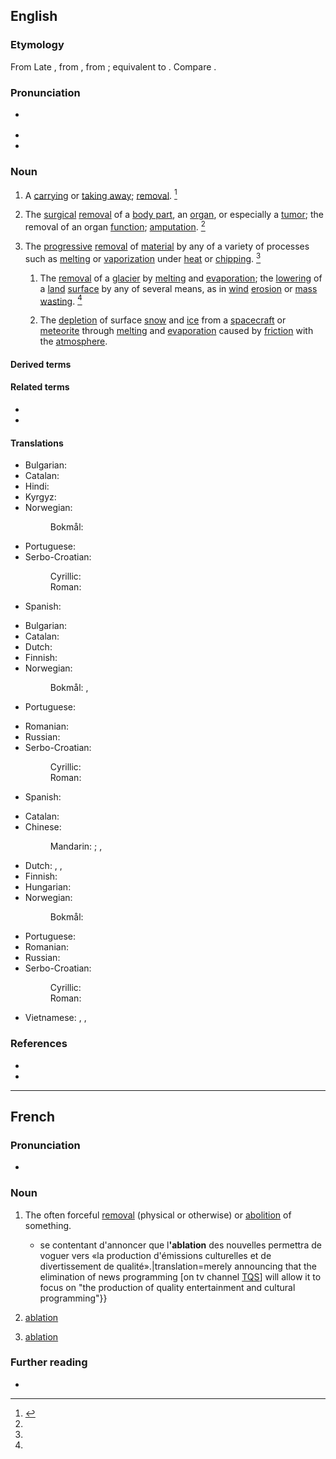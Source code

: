 ==English==
{{wikipedia}}

===Etymology===
From Late {{inh|en|enm|ablacioun||removal}}, from {{bor|en|LL.|ablātiō|t=a taking away}}, from {{af|la|auferō|-tiō|t1=to take away, carry off, withdraw, remove|t2=-tion|pos2=nominal suffix|nocat=1}}; equivalent to {{af|en|ablate|-ion}}. Compare {{cog|fr|ablation}}.

===Pronunciation===
* {{enPR|ə-blā'-shən|ăb-lā'-shən}} {{IPA|en|/əˈbleɪ.ʃn̩/|/æbˈleɪ.ʃn̩/}}
* {{audio|en|En-us-ablation.ogg|Audio (US)}}
* {{rhymes|en|eɪʃən}}

===Noun===
{{en-noun|~}}

# {{lb|en|obsolete}} A [[carrying away|carrying]] or [[taking away]]; [[removal]]. {{defdate|First attested around 1350 to 1470.}}<ref name=SOED>{{R:SOED5|page=5}}</ref>
# {{lb|en|surgery}} The [[surgical]] [[removal]] of a [[body part]], an [[organ]], or especially a [[tumor]]; the removal of an organ [[function]]; [[amputation]]. {{defdate|First attested around 1350 to 1470.}}<ref name=SOED/>
# {{lb|en|sciences}} The [[progressive]] [[removal]] of [[material]] by any of a variety of processes such as [[melting]] or [[vaporization]] under [[heat]] or [[chipping]]. {{defdate|Mid 20<sup>th</sup> century.}}<ref name=SOED/>
#: {{hypo|en|constitutive ablation}}
## {{lb|en|geology}} The [[removal]] of a [[glacier]] by [[melting]] and [[evaporation]]; the [[lowering]] of a [[land]] [[surface]] by any of several means, as in [[wind]] [[erosion]] or [[mass wasting]]. {{defdate|from 20th c.}}<ref name=SOED/>
## {{lb|en|meteorology}} The [[depletion]] of surface [[snow]] and [[ice]] from a [[spacecraft]] or [[meteorite]] through [[melting]] and [[evaporation]] caused by [[friction]] with the [[atmosphere]].

====Derived terms====
{{col5|en
|ablative
|ablational
|hemiablation
|preablation
|postablation
|periablation
|locoablation
|reablation
|electroablation
|atheroablation
|cytoablation
|myeloablation
|radioablation
|immunoablation
|lymphoablation
|photoablation
|rotablation
|thermoablation
|cryoablation
|cycloablation
|chemoablation}}

====Related terms====
* {{l|en|ablate}}
* {{l|en|ablatable}}

====Translations====
{{trans-top|taking away, removal}}
* Bulgarian: {{t+|bg|отстраняване}}
* Catalan: {{t|ca|ablació|f}}
* Hindi: {{t|hi|उच्छेदन|m}}
* Kyrgyz: {{t+|ky|ампутация}}
* Norwegian:
*: Bokmål: {{t|nb|fjerning|m|f}}
{{trans-mid}}
* Portuguese: {{t+|pt|ablação|f}}
* Serbo-Croatian:
*: Cyrillic: {{t|sh|абла́ција|f}}
*: Roman: {{t|sh|ablácija|f}}
* Spanish: {{t+|es|ablación|f}}
{{trans-bottom}}

{{trans-top|surgical removal}}
* Bulgarian: {{t+|bg|ампутация}}
* Catalan: {{t|ca|ablació|f}}
* Dutch: {{t+|nl|ablatie|m}}
* Finnish: {{t+|fi|amputaatio}}
* Norwegian:
*: Bokmål: {{t+|nb|ablasjon|m}}, {{t+|nb|amputasjon|m}}
* Portuguese: {{t+|pt|ablação|f}}
{{trans-mid}}
* Romanian: {{t+|ro|ablațiune|f}}
* Russian: {{t+|ru|ампута́ция|f}}
* Serbo-Croatian:
*: Cyrillic: {{t|sh|абла́ција|f}}
*: Roman: {{t|sh|ablácija|f}}
* Spanish: {{t+|es|ablación|f}}
{{trans-bottom}}

{{trans-top|progressive removal of material}}
* Catalan: {{t|ca|ablació|f}}
* Chinese:
*: Mandarin: {{t+|cmn|消融|tr=xiāorúng}}; {{t+|cmn|銷蝕}}, {{t+|cmn|销蚀|tr=xiāoshí}}
* Dutch: {{t+|nl|ablatie|m}}, {{t+|nl|erosie|m}}, {{t|nl|afsmelting|m}}
* Finnish: {{t+|fi|ablaatio}}
* Hungarian: {{t+|hu|abláció}}
* Norwegian:
*: Bokmål: {{t+|nb|ablasjon|m}}
{{trans-mid}}
* Portuguese: {{t+|pt|ablação|f}}
* Romanian: {{t+|ro|ablațiune|f}}
* Russian: {{t+|ru|абля́ция|f}}
* Serbo-Croatian:
*: Cyrillic: {{t|sh|абла́ција|f}}
*: Roman: {{t|sh|ablácija|f}}
{{trans-bottom}}

{{checktrans-top}}
* Vietnamese: {{t-check|vi|sự cắt bỏ}}, {{t-check|vi|sự tải mòn}}, {{t-check|vi|sự tiêu mòn}}
{{trans-bottom}}

===References===
* {{R:Lexico}}
* {{R:MWO}}
<references/>

{{cln|en|words prefixed with ab-}}

----

==French==

===Pronunciation===
* {{audio|fr|LL-Q150 (fra)-WikiLucas00-ablation.wav|Audio}}

===Noun===
{{fr-noun|f}}

# The often forceful [[removal]] (physical or otherwise) or [[abolition]] of something.
#* {{quote-journal
|fr|date=April 25, 2008
|author=Martine Chouinard
|url=http://www.ledevoir.com/2008/04/25/186742.html
|title=Brebis égarée
|newspaper={{w|Le Devoir}}|passage={{...}} se contentant d'annoncer que l''''ablation''' des nouvelles permettra de voguer vers «la production d'émissions culturelles et de divertissement de qualité».|translation=merely announcing that the elimination of news programming [on tv channel [[w:TQS|TQS]]] will allow it to focus on "the production of quality entertainment and cultural programming"}}
# {{lb|fr|medicine}} [[#English|ablation]]
# {{lb|fr|sciences}} [[#English|ablation]]

===Further reading===
* {{R:TLFi}}